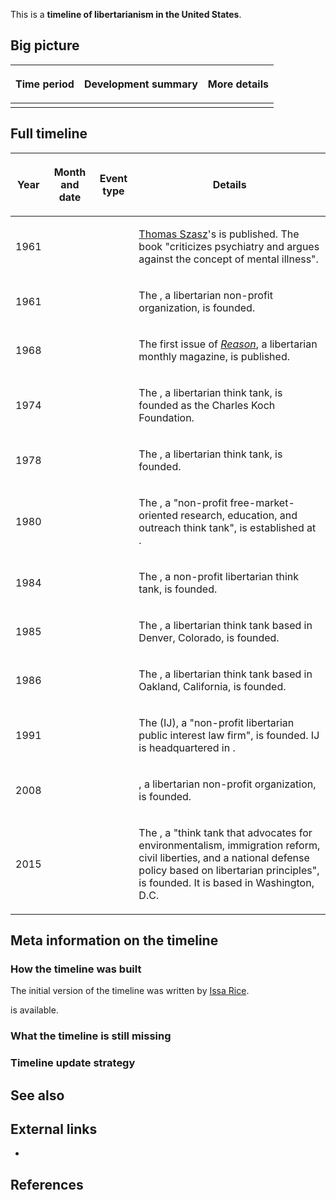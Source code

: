 This is a '''timeline of libertarianism in the United States'''.

==Big picture==

{| class="wikitable"
! Time period !! Development summary !! More details
|-
|}

==Full timeline==

{| class="sortable wikitable"
! Year !! Month and date !! Event type !! Details
|-
| 1961 || || || [[wikipedia:Thomas Szasz|Thomas Szasz]]'s ''{{w|The Myth of Mental Illness}}'' is published. The book "criticizes psychiatry and argues against the concept of mental illness".
|-
| 1961 || || || The {{w|Institute for Humane Studies}}, a libertarian non-profit organization, is founded.
|-
| 1968 || {{dts|May}} || || The first issue of ''[[wikipedia:Reason (magazine)|Reason]]'', a libertarian monthly magazine, is published.
|-
| 1974 || {{dts|December}} || || The {{w|Cato Institute}}, a libertarian think tank, is founded as the Charles Koch Foundation.
|-
| 1978 || || || The {{w|Reason Foundation}}, a libertarian think tank, is founded.
|-
| 1980 || || || The {{w|Mercatus Center}}, a "non-profit free-market-oriented research, education, and outreach think tank", is established at {{w|George Mason University}}.
|-
| 1984 || {{dts|March 9}} || || The {{w|Competitive Enterprise Institute}}, a non-profit libertarian think tank, is founded.
|-
| 1985 || || || The {{w|Independence Institute}}, a libertarian think tank based in Denver, Colorado, is founded.
|-
| 1986 || || || The {{w|Independent Institute}}, a libertarian think tank based in Oakland, California, is founded.
|-
| 1991 || || || The {{w|Institute for Justice}} (IJ), a "non-profit libertarian public interest law firm", is founded. IJ is headquartered in {{w|Arlington, Virginia}}.
|-
| 2008 || {{dts|July 24}} || || {{w|Students for Liberty}}, a libertarian non-profit organization, is founded.
|-
| 2015 || || || The {{w|Niskanen Center}}, a "think tank that advocates for environmentalism, immigration reform, civil liberties, and a national defense policy based on libertarian principles", is founded. It is based in Washington, D.C.
|}

==Meta information on the timeline==

===How the timeline was built===

The initial version of the timeline was written by [[User:Issa|Issa Rice]].

{{funding info}} is available.

===What the timeline is still missing===

===Timeline update strategy===

==See also==

==External links==

* {{w|Timeline of libertarian thinkers}}

==References==

{{Reflist|30em}}
